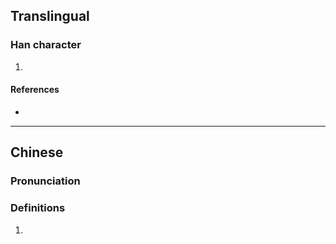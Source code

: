 {{character info/new}}
==Translingual==

===Han character===
{{Han char|rn=85|rad=水|as=11|sn=14|four=|canj=EJCG|ids=⿰氵窒}}

# {{defn|Han|sort=水11}}

====References====
* {{Han ref|kx=0648.281|hdz=31731.021|uh=6F4C|ud=28492}}

----

==Chinese==
{{zh-forms}}

===Pronunciation===
{{zh-pron
|m=zhì
}}

===Definitions===
{{zh-hanzi}}

# {{defn|lang=zh}}